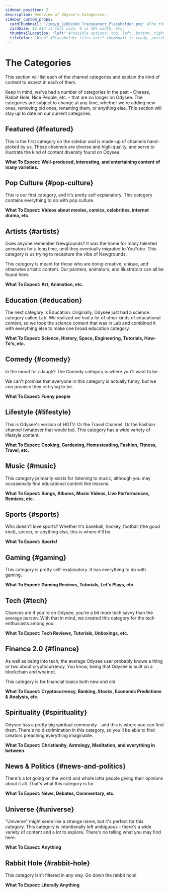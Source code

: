 ---
sidebar_position: 2
description: Overview of Odysee's Categories.
sidebar_custom_props:
  cardThumbnail: "/img/g_1200x600_Transparent_Placeholder.png" #The thumbnail on the category card.
  cardSize: 12 #12 is full size, 6 is 50% width, etc.
  thumbnailLocation: "left" #Possible options: top, left, bottom, right, none
  tileColor: "blue" #Placeholder tiles until thumbnail is ready, possible options: blue, cream, darkpurple, lightpurple, mauve, orange, pink, none
---

# The Categories

This section will list each of the channel categories and explain the kind of content to expect in each of them.

Keep in mind, we've had a number of categories in the past - Cheese, Rabbit Hole, Nice People, etc. - that are no longer on Odysee. The categories are subject to change at any time, whether we're adding new ones, removing old ones, renaming them, or anything else. This section will stay up to date on our current categories.

## <OdyseeIcon type="featured" width="32px" height="32px" /> Featured {#featured}

This is the first category on the sidebar and is made-up of channels hand-picked by us. These channels are diverse and high-quality, and serve to illustrate the kind of content diversity found on Odysee.

**What To Expect: Well-produced, interesting, and entertaining content of many varieties.**

## <OdyseeIcon type="pop culture" width="32px" height="32px" /> Pop Culture {#pop-culture}

This is our first category, and it's pretty self explanatory. This category contains everything to do with pop culture.

**What To Expect: Videos about movies, comics, celebrities, internet drama, etc.**

## <OdyseeIcon type="artists" width="32px" height="32px" /> Artists {#artists}

Does anyone remember Newgrounds? It was the home for many talented animators for a long time, until they eventually migrated to YouTube. This category is us trying to recapture the vibe of Newgrounds.

This category is meant for those who are doing creative, unique, and otherwise artistic content. Our painters, animators, and illustrators can all be found here.

**What To Expect: Art, Animation, etc.**

## <OdyseeIcon type="education" width="32px" height="32px" /> Education {#education}

The next category is Education. Originally, Odysee just had a science category called Lab. We realized we had a lot of other kinds of educational content, so we took the science content that was in Lab and combined it with everything else to make one broad education category.

**What To Expect: Science, History, Space, Engineering, Tutorials, How-To's, etc.**

## <OdyseeIcon type="comedy" width="32px" height="32px" /> Comedy {#comedy}

In the mood for a laugh? The Comedy category is where you'll want to be.

We can't promise that everyone in this category is actually funny, but we *can* promise they're trying to be.

**What To Expect: Funny people**

## <OdyseeIcon type="lifestyle" width="32px" height="32px" /> Lifestyle {#lifestyle}

This is Odysee's version of HGTV. Or the Travel Channel. Or the Fashion channel (whatever that would be). This category has a wide variety of lifestyle content.

**What To Expect: Cooking, Gardening, Homesteading, Fashion, FItness, Travel, etc.**

## <OdyseeIcon type="music" width="32px" height="32px" /> Music {#music}

This category primarily exists for listening to music, although you may occasionally find educational content like lessons.

**What To Expect: Songs, Albums, Music Videos, Live Performances, Remixes, etc.**

## <OdyseeIcon type="sports" width="32px" height="32px" /> Sports {#sports}

Who doesn't love sports? Whether it's baseball, hockey, football (the good kind), soccer, or anything else, this is where it'll be.

**What To Expect: Sports!**

## <OdyseeIcon type="gaming" width="32px" height="32px" /> Gaming {#gaming}

This category is pretty self-explanatory. It has everything to do with gaming.

**What To Expect: Gaming Reviews, Tutorials, Let's Plays, etc.**

## <OdyseeIcon type="speaker" width="32px" height="32px" /> Tech {#tech}

Chances are if you're on Odysee, you're a bit more tech savvy than the average person. With that in mind, we created this category for the tech enthusiasts among you.

**What To Expect: Tech Reviews, Tutorials, Unboxings, etc.**

## <OdyseeIcon type="dollar" width="32px" height="32px" /> Finance 2.0 {#finance}

As well as being into tech, the average Odysee user probably knows a thing or two about cryptocurrency. You know, being that Odysee is built on a blockchain and whatnot.

This category is for financial topics both new and old.

**What To Expect: Cryptocurrency, Banking, Stocks, Economic Predictions & Analysis, etc.**

## <OdyseeIcon type="peace" width="32px" height="32px" /> Spirituality {#spirituality}

Odysee has a pretty big spiritual community - and this is where you can find them. There's no discrimination in this category, so you'll be able to find creators preaching everything imaginable.

**What To Expect: Christianity, Astrology, Meditation, and everything in between.**

## <OdyseeIcon type="aperature" width="32px" height="32px" /> News & Politics {#news-and-politics}

There's a lot going on the world and whole lotta people giving their opinions about it all. That's what this category is for.

**What To Expect: News, Debates, Commentary, etc.**

## <OdyseeIcon type="universe" width="32px" height="32px" /> Universe {#universe}

"Universe" might seem like a strange name, but it's perfect for this category. This category is intentionally left ambiguous - there's a wide variety of content and a lot to explore. There's no telling what you may find here.

**What To Expect: Anything**

## <OdyseeIcon type="rabbithole" width="32px" height="32px" /> Rabbit Hole {#rabbit-hole}

This category isn't filtered in any way. Go down the rabbit hole!

**What To Expect: Literally Anything**